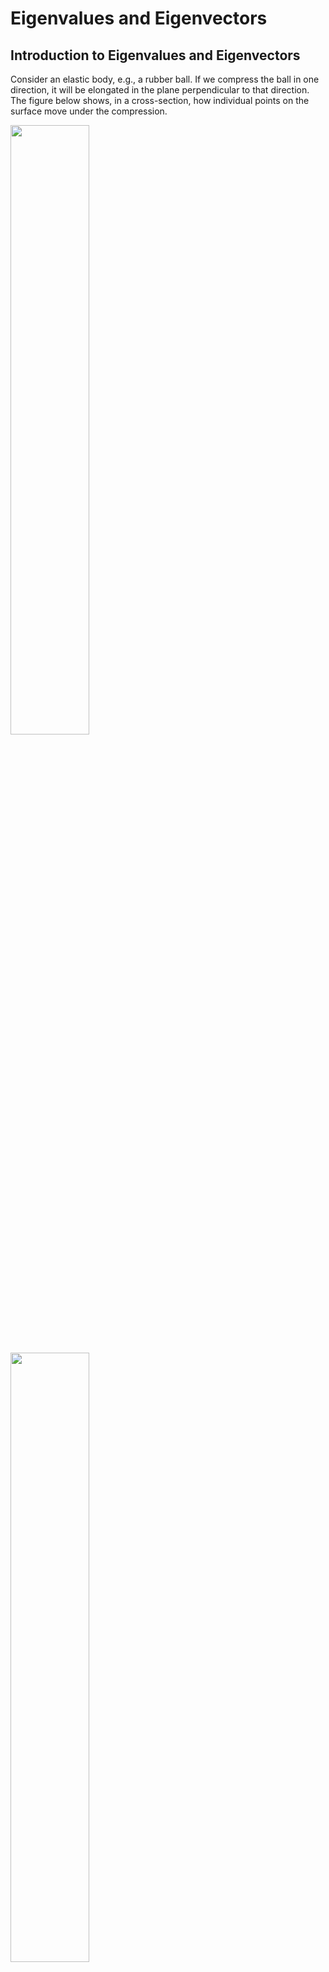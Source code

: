 
# Eigenvalues and Eigenvectors

## Introduction to Eigenvalues and Eigenvectors

Consider an elastic body, e.g., a rubber ball. If we compress the ball
in one direction, it will be elongated in the plane perpendicular to
that direction. The figure below shows, in a cross-section, how
individual points on the surface move under the compression.

::: {#fig-deformation layout-ncol=2}

![](eigenv1.png){width=50%}

![](eigenv2.png){width=50%}

Effect of a deformation on the points (vectors) in an
elastic sphere.
:::

There are some vectors in these plots that don't change direction, but
only their length under the deformation. We can find those by
superimposing the two plots:

::: {#fig-deformation2 layout-ncol=2}

![](eigenv3.png){width=50%}

![](eigenv4.png){width=50%}

There are directions in which the vectors only change their
length.
:::

These directions are characteristic of the deformation, as is the factor
of elongation/compression along these directions. These directions can
be found mathematically as the eigenvectors of a matrix, the deformation
matrix, which maps the original vectors to the vectors of the deformed
ball. The eigenvalues are the factors of compression/elongation along
these directions. The word \"eigen\" is German for \"own\" and was
likely introduced by David Hilbert (also known for Hilbert spaces).

Eigenvalues and eigenvectors play an essential role in mathematics,
physics and engineering. The stability of an equilibrium of a dynamical
system is determined by the eigenvalues of a matrix that describes the
linearised system at the equilibrium point. The values of a measurement
in quantum mechanics are the eigenvalues of an operator. The principal
axes of a rigid body are the eigenvectors of the moment of inertia
tensor.

::: {.Definition}
## Eigenvalue and Eigenvector
 Let $A$ be an $n \times n$ matrix. A scalar $\lambda$ is called an eigenvalue of $A$ if there is a nonzero vector
$\mathbf{x}$ such that $A\mathbf{x} = \lambda \mathbf{x}$. Such a vector $\mathbf{x}$ is called an
eigenvector of $A$ corresponding to $\lambda$.
:::

::: {#exm-    }
Suppose
$A\left[\begin{array}{c} x \\ y \end{array}\right] = \left[\begin{array}{c} 2x \\ 0 \end{array}\right]$.
Then
$$A\left[\begin{array}{c} 1 \\ 0 \end{array}\right] = \left[\begin{array}{c} 2 \\ 0 \end{array}\right] = 2\left[\begin{array}{c} 1 \\ 0 \end{array}\right]$$
so $2$ is an eigenvalue and
$\left[\begin{array}{c} 1 \\ 0 \end{array}\right]$ a corresponding
eigenvector. Also,
$$A\left[\begin{array}{c} 0 \\ 1 \end{array}\right] = \left[\begin{array}{c} 0 \\ 0 \end{array}\right] = 0\left[\begin{array}{c} 0 \\ 1 \end{array}\right],$$
so $0$ is an eigenvalue and
$\left[\begin{array}{c} 0 \\ 1 \end{array}\right]$ a corresponding
eigenvector.
:::

Notice that $\left[\begin{array}{c} \alpha \\ 0 \end{array}\right]$ and $\left[\begin{array}{c} 0 \\ \alpha \end{array}\right]$ are eigenvectors for any $\alpha \neq 0$.\
In general, if $\mathbf{v}$ is an eigenvector of $A$, then so is $\alpha \mathbf{v}$ for any nonzero scalar $\alpha$.

::: {#exm-    }
Show that $5$ is an eigenvalue of
$A = \left[\begin{array}{cc} 1 & 2 \\ 4 & 3 \end{array}\right]$ and
determine all eigenvectors corresponding to this eigenvalue.
:::

::: {.Solution}
We must show that there is a nonzero vector $\mathbf{x}$ such that
$A\mathbf{x} = 5\mathbf{x}$, which is equivalent to the equation
$(A - 5I)\mathbf{x} = \mathbf{0}$. We compute the nullspace by:

$$\left[A - 5I | \mathbf{0}\right] = \left[\begin{array}{cc|c} -4 & 2 & 0 \\ 4 & -2 & 0 \end{array}\right] \xrightarrow{R_{2} + R_{1}} \left[\begin{array}{cc|c} -4 & 2 & 0 \\ 0 & 0 & 0 \end{array}\right]$$

Thus
$\mathbf{x} = \left[\begin{array}{c} x_{1} \\ x_{2} \end{array}\right] \in {\rm Null}(A-5I)$
satisfies $-4x_{1} + 2x_{2} = 0$, or $x_{2} = 2x_{1}$.\
Thus, $A\mathbf{x} = 5\mathbf{x}$ has a nontrivial solution of the form
$\mathbf{x} = \left[\begin{array}{c} x_{1} \\ x_{2} \end{array}\right] = \left[\begin{array}{c} x_{1} \\ 2x_{1} \end{array}\right] = x_{1}\left[\begin{array}{c} 1 \\ 2 \end{array}\right]$,
so $5$ is an eigenvalue of $A$ and the corresponding eigenvectors are
the nonzero multiples of
$\left[\begin{array}{c} 1 \\ 2 \end{array}\right]$.
:::

::: {.Definition}
## Eigenspace
Let $A$ be an $n \times n$ matrix and let $\lambda$ be an eigenvalue of $A$. The collection of all eigenvectors
corresponding to $\lambda$, together with the zero vector, is called the eigenspace of
$\lambda$ and is denoted by $E_{\lambda }$.
:::

Therefore, in the above Example,
$E_{5} = \left\{t\left[\begin{array}{c} 1 \\ 2 \end{array}\right]\right\}$,
where $t \in \mathbb{R}$.

::: {.Theorem}
## Characteristic Equation
Let $A$ be an $n \times n$ matrix. Then $\lambda$ is an eigenvalue of $A$ if and only if $|A-\lambda I_{n}| = 0$ (or $det(A - \lambda I_{n}) = 0$).
:::

::: {.Proof}
Suppose that $\lambda$ is an eigenvalue of $A$. Then $A\mathbf{v} = \lambda \mathbf{v}$ for some nonzero $\mathbf{v} \in \mathbb{R}^{n}$. This
is equivalent to $A\mathbf{v} = \lambda I_{n} \mathbf{v}$ or $(A - \lambda I_{n})\mathbf{v} = \mathbf{0}$. But this means that $\mathbf{v}$
is a nonzero solution to the homogeneous system of equations defined by
the matrix $A - \lambda I_{n}$. This means $A - \lambda I_{n}$ is singular, and so $|A - \lambda I_{n}| = 0$.\
Conversely, if $|A - \lambda I_{n}| = 0$ then $A - \lambda I_{n}$ is singular, and so the system of equations defined by
$A - \lambda I_{n}$ has nonzero solutions. Hence there exists a nonzero
$\mathbf{v} \in \mathbb{R}^{n}$ with $(A - \lambda I_{n})\mathbf{v} = \mathbf{0}$, which is equivalent to
$A \mathbf{v} = \lambda \mathbf{v}$, and so $\lambda$ is an eigenvalue of $A$. ◻
:::

::: {.Definition}
## Characteristic Equation/Polynomial
For an $n \times n$ matrix $A$, the equation $|A - \lambda I_{n}| = 0$ is called the characteristic equation of $A$,
and $|A - \lambda I_{n}|$ is called the characteristic polynomial of $A$.
:::

:::: {#exm-    }
Find the eigenvalues and the corresponding eigenvectors
of $A = \left[\begin{array}{cc}
        1 & 2 \\
        4 & -1
    \end{array}\right]$.

::: {.Solution}
The characteristic polynomial is


$$\begin{alignedat}{2}
        |A - \lambda I_{2}| &= \left|\begin{array}{cc}
            1 - \lambda & 2 \\
            4 & -1-\lambda 
        \end{array}\right| \\
        {} &= (1-\lambda )(-1-\lambda ) - 8 \\
        {} &= \lambda ^{2} - 9 \\
        {} &= (\lambda + 3)(\lambda - 3). \\
    \end{alignedat}$$
Hence the eigenvalues of $A$ are the roots of $(\lambda + 3)(\lambda - 3) = 0$; that is $\lambda _{1} = -3$ and $\lambda _{2} = 3$.\
To find the eigenvectors corresponding to $\lambda _{1} = -3$, we find the nullspace of
$$A - (-3)I_{2} = \left[\begin{array}{cc} 4 & 2 \\ 4 & 2 \end{array}\right]$$

Row reduction produces
$$\left[A+3I_{2} | \mathbf{0}\right] = \left[\begin{array}{cc|c} 4 & 2 & 0 \\ 4 & 2 & 0 \end{array}\right] \xrightarrow{R_{2} - R_{1}} \left[\begin{array}{cc|c} 4 & 2 & 0 \\ 0 & 0 & 0 \end{array}\right]$$

Thus $\mathbf{x} \in {\rm Null}(A+3I_{2})$ if and only if
$4x_{1} + 2x_{2} = 0$.\
Setting the free variable $x_{2} = t$, we see that
$x_{1} = -\frac{1}{2}t$. We take
$\left[\begin{array}{c} x_{1} \\ x_{2} \end{array}\right] = \left[\begin{array}{c} -1 \\ 2 \end{array}\right]$
be our eigenvector; or indeed any nonzero multiple of
$\left[\begin{array}{c} -1 \\ 2 \end{array}\right]$.\
To find the eigenvectors corresponding to $\lambda _{2} = 3$, we find the nullspace of $A - 3I_{2}$ by row reduction:
$$\left[A - 3I_{2} | \mathbf{0}\right] = \left[\begin{array}{cc|c} -2 & 2 & 0 \\ 4 & -4 & 0 \end{array}\right] \xrightarrow{R_{2} + 2R_{1}} \left[\begin{array}{cc|c} -2 & 2 & 0 \\ 0 & 0 & 0 \end{array}\right]$$

So
$\mathbf{x} = \left[\begin{array}{c} x_{1} \\ x_{2} \end{array}\right] \in {\rm Null}(A - 3I_{2})$
if and only if $-2x_{1} + 2x_{2} = 0$. Setting the free variable
$x_{2} = t$, we find $x_{1} = t$. We take
$\left[\begin{array}{c} x_{1} \\ x_{2} \end{array}\right] = \left[\begin{array}{c} 1 \\ 1 \end{array}\right]$
to be our eigenvector.
:::
::::

::: {#exm-    } 
Find the eigenvalues and the corresponding eigenvectors of
$$A = \left[\begin{array}{ccc}
            3 & 2 & 2 \\
            1 & 4 & 1 \\
            -2 & -4 & -1
        \end{array}\right]$$.
:::

::: {.Solution}
The characteristic equation is
$$\begin{alignedat}{2}
        0 = |A - \lambda I| &= \left|\begin{array}{ccc}
            3-\lambda & 2 & 2 \\
            1 & 4-\lambda & 1 \\
            -2 & -4 & -1-\lambda 
        \end{array}\right| \\
        {} &= (3-\lambda ) \left|\begin{array}{cc} 4-\lambda & 1 \\ -4 & -1-\lambda \end{array}\right| - 2 \left|\begin{array}{cc} 1 & 1 \\ -2 & -1-\lambda \end{array}\right| + 2 \left|\begin{array}{cc} 1 & 4-\lambda \\ -2 & -4\end{array}\right| \\
        {} &= (3-\lambda ) \{(4-\lambda )(-1-\lambda )+4\} - 2\{(-1-\lambda )+2\} + 2\{-4+2(4-\lambda )\} \\
        {} &= -\lambda ^3 + 6\lambda ^2 - 11\lambda + 6 \\
        {} &= (\lambda -1)(-\lambda ^2 + 5\lambda - 6) \\
        {} &= (\lambda -1)\{-(\lambda ^2 - 5\lambda + 6)\} \\
        {} &= (\lambda -1)\{-(\lambda - 2)(\lambda - 3)\} \\
    \end{alignedat}$$

Hence, the eigenvalues are $\lambda _{1} = 1, \lambda _{2} = 2$ and $\lambda _{3} = 3$.\
For $\lambda _{1}=1$, we compute
$$\left[A - I | \mathbf{0}\right] = \left[\begin{array}{ccc | c} \textcircled{\raisebox{-0.9pt}{2}} & 2 & 2 & 0 \\ 1 & 3 & 1 & 0 \\ -2 & -4 & -2 & 0 \end{array}\right] \xrightarrow{\begin{subarray}{c} R_{2} - \frac{1}{2}R_{1} \\ R_{3} + R_{1} \end{subarray}} \left[\begin{array}{ccc | c} 2 & 2 & 2 & 0 \\ 0 & \textcircled{\raisebox{-0.9pt}{2}} & 0 & 0 \\ 0 & -2 & 0 & 0 \end{array}\right] $$
$$\xrightarrow{R_{3} + R_{2}} \left[\begin{array}{ccc | c} \textcircled{\raisebox{-0.9pt}{2}} & 2 & 2 & 0 \\ 0 & \textcircled{\raisebox{-0.9pt}{2}} & 0 & 0 \\ 0 & 0 & 0 & 0 \end{array}\right]$$
from which it follows that an eigenvector
$$\mathbf{x} = \left[\begin{array}{c} x_{1} \\ x_{2} \\ x_{3} \end{array}\right]$$
satisfies $x_{2} = 0$ and $x_{3} = -x_{1}$. We take
$\left[\begin{array}{c} x_{1} \\ x_{2} \\ x_{3} \end{array}\right] = \left[\begin{array}{c} 1 \\ 0 \\ -1 \end{array}\right]$
to be our eigenvector .

For $\lambda _{2} = 2$, we compute
$$\left[A - 2I | \mathbf{0}\right] = \left[\begin{array}{ccc | c} \textcircled{\raisebox{-0.9pt}{1}} & 2 & 2 & 0 \\ 1 & 2 & 1 & 0 \\ -2 & -4 & -3 & 0 \end{array}\right] \xrightarrow{\begin{subarray}{c} R_{2} - R_{1} \\ R_{3} + 2R_{1} \end{subarray}} \left[\begin{array}{ccc | c} 1 & 2 & 2 & 0 \\ 0 & 0 & \textcircled{\raisebox{-0.9pt}{-1}} & 0 \\ 0 & 0 & 3 & 0 \end{array}\right]$$ 
$$\xrightarrow{R_{3} + 3R_{2}} \left[\begin{array}{ccc | c} \textcircled{\raisebox{-0.9pt}{1}} & 2 & 2 & 0 \\ 0 & 0 & \textcircled{\raisebox{-0.9pt}{-1}} & 0 \\ 0 & 0 & 0 & 0 \end{array}\right]$$
which gives an eigenvector
$$\mathbf{x} = \left[\begin{array}{c} -2 \\ 1 \\ 0 \end{array}\right]$$.

For $\lambda _{3} = 3$, we compute
$$\left[A - 3I | \mathbf{0}\right] = \left[\begin{array}{ccc | c} 0 & 2 & 2 & 0 \\ 1 & 1 & 1 & 0 \\ -2 & -4 & -4 & 0 \end{array}\right] \xrightarrow{R_{2} \leftrightarrow R_{1}} \left[\begin{array}{ccc | c} \textcircled{\raisebox{-0.9pt}{1}} & 1 & 1 & 0 \\ 0 & 2 & 2 & 0 \\ -2 & -4 & -4 & 0 \end{array}\right] $$ 
$$\xrightarrow{R_{3} + 2R_{1}} \left[\begin{array}{ccc | c} 1 & 1 & 1 & 0 \\ 0 & \textcircled{\raisebox{-0.9pt}{2}} & 2 & 0 \\ 0 & -2 & -2 & 0 \end{array}\right] \xrightarrow{R_{3} + R_{2}} \left[\begin{array}{ccc | c} 1 & 1 & 1 & 0 \\ 0 & 2 & 2 & 0 \\ 0 & 0 & 0 & 0 \end{array}\right]$$
which gives an eigenvector
$$\mathbf{x} = \left[\begin{array}{c} 0 \\ -1 \\ 1 \end{array}\right]$$.
:::

::: {#exm-    }
Find the eigenvalues and the corresponding eigenspaces of
$$A = \left[\begin{array}{ccc}
        0 & 1 & 0 \\
        0 & 0 & 1 \\
        2 & -5 & 4
    \end{array}\right]$$
:::    

::: {.Solution}
The characteristic equations is

$$\begin{alignedat}{2}
        0 = |A - \lambda I| &= \left|\begin{array}{ccc}
            -\lambda & 1 & 0 \\
            0 & -\lambda & 1 \\
            2 & -5 & 4-\lambda 
        \end{array}\right| \\
        {} &= -\lambda \left|\begin{array}{cc} -\lambda & 1 \\ -5 & 4-\lambda \end{array}\right| -  \left|\begin{array}{cc} 0 & 1 \\ 2 & 4-\lambda \end{array}\right| \\
        {} &= -\lambda (\lambda ^2-4\lambda +5)-(-2) \\
        {} &= -\lambda ^3 + 4\lambda ^2 - 5\lambda + 2 \\
        {} &= (\lambda -1)(-\lambda ^2 + 3\lambda - 2) \\
        {} &= -(\lambda -1)^2(\lambda -2) \\
    \end{alignedat}$$

Hence, the eigenvalues are $\lambda _{1} = \lambda _{2} = 1$ and $\lambda _{3} = 2$.\
To find the eigenvectors corresponding to $\lambda _{1} = \lambda _{2} = 1$, we compute
$$\left[A - I | \mathbf{0}\right] = \left[\begin{array}{ccc | c} \textcircled{\raisebox{-0.9pt}{-1}} & 1 & 0 & 0 \\ 0 & -1 & 1 & 0 \\ 2 & -5 & 3 & 0 \end{array}\right] \xrightarrow{R_{3} + 2R_{1}} \left[\begin{array}{ccc | c} -1 & 1 & 0 & 0 \\ 0 & \textcircled{\raisebox{-0.9pt}{-1}} & 1 & 0 \\ 0 & -3 & 3 & 0 \end{array}\right] \xrightarrow{R_{3} - 3R_{2}} \left[\begin{array}{ccc | c} -1 & 1 & 0 & 0 \\ 0 & -1 & 1 & 0 \\ 0 & 0 & 0 & 0 \end{array}\right]$$

Thus,
$$\mathbf{x} = \left[\begin{array}{c} x_{1} \\ x_{2} \\ x_{3} \end{array}\right]$$
is in the eigenspace $E_{1}$ if and only if $-x_{1} + x_{2} = 0$ and
$-x_{2} + x_{3} = 0$. Setting the free variable $x_{3} = t$, we see that
$x_{1} = t$ and $x_{2} = t$, from which it follows that
$$E_{1} = \left\{\left[\begin{array}{c} t \\ t \\ t \end{array}\right]\right\} = \left\{t \left[\begin{array}{c} 1 \\ 1 \\ 1 \end{array}\right]\right\} = {\rm span}\left(\left[\begin{array}{c} 1 \\ 1 \\ 1 \end{array}\right]\right)$$

To find the eigenvectors correspond to $\lambda _{3} = 2$, we find the nullspace of $A - 2I$ by row reduction:
$$\left[A - 2I | \mathbf{0}\right] = \left[\begin{array}{ccc | c} \textcircled{\raisebox{-0.9pt}{-2}} & 1 & 0 & 0 \\ 0 & -2 & 1 & 0 \\ 2 & -5 & 2 & 0 \end{array}\right] \xrightarrow{R_{3} + R_{1}} \left[\begin{array}{ccc | c} -2 & 1 & 0 & 0 \\ 0 & \textcircled{\raisebox{-0.9pt}{-2}} & 1 & 0 \\ 0 & -4 & 2 & 0 \end{array}\right] $$ 
$$\xrightarrow{R_{3} - 2R_{2}} \left[\begin{array}{ccc | c} -2 & 1 & 0 & 0 \\ 0 & -2 & 1 & 0 \\ 0 & 0 & 0 & 0 \end{array}\right]$$

So
$$\mathbf{x} = \left[\begin{array}{c} x_{1} \\ x_{2} \\ x_{3} \end{array}\right]$$
is in the eigenspace $E_{2}$ if and only if $-2x_{1} + x_{2} = 0$ and
$-2x_{2} + x_{3} = 0$. Setting the free variable $x_{3} = t$, we have
$$E_{2} = \left\{\left[\begin{array}{c} \frac{1}{4}t \\ \frac{1}{2}t \\ t \end{array}\right]\right\} = \left\{t \left[\begin{array}{c} \frac{1}{4} \\ \frac{1}{2} \\ 1 \end{array}\right]\right\} = {\rm span}\left(\left[\begin{array}{c} \frac{1}{4} \\ \frac{1}{2} \\ 1 \end{array}\right]\right) = {\rm span}\left(\left[\begin{array}{c} 1 \\ 2 \\ 4 \end{array}\right]\right)$$
:::

::: {.Definition}
## Algebraic and Geometric Multiplicity
The algebraic multiplicity of an eigenvalue is
its multiplicity as a root of the characteristic equation.\
The geometric multiplicity of an eigenvalue $\lambda$ is ${\rm dim} (E_{\lambda })$, the dimension of its corresponding eigenspace.
:::

In the above Example, $\lambda = 1$ has algebraic multiplicity $2$ and geometric multiplicity
$1$. $\lambda = 2$ has algebraic multiplicity $1$ and geometric multiplicity
$1$.

::: {.Corollary #eigenvaluestriangular #eigentriangular}
The eigenvalues of a triangular matrix are the entries on its main diagonal.
:::

::: {#exm-    }
Let
$$A = \left[\begin{array}{cccc} 2 & 0 & 0 & 0 \\ -1 & 1 & 0 & 0 \\ 3 & 0 & 3 & 0 \\ 5 & 7 & 4 & -2 \end{array}\right]$$
The characteristic polynomial is:
$$\begin{alignedat}{2}
        |A - \lambda I| &= \left|\begin{array}{cccc} 2-\lambda & 0 & 0 & 0 \\ -1 & 1-\lambda & 0 & 0 \\ 3 & 0 & 3-\lambda & 0 \\ 5 & 7 & 4 & -2-\lambda \end{array}\right| \\
        {} &= (2-\lambda )\left|\begin{array}{ccc} 1-\lambda & 0 & 0 \\ 0 & 3-\lambda & 0 \\ 7 & 4 & -2-\lambda \end{array}\right| \\
        {} &= (2-\lambda )(1-\lambda )\left|\begin{array}{cc} 3-\lambda & 0 \\ 4 & -2-\lambda \end{array}\right| \\
        {} &= (2-\lambda )(1-\lambda )(3-\lambda )(-2-\lambda ) 
    \end{alignedat}$$

Hence, the eigenvalues are $\lambda _{1}=2, \lambda _{2}=1, \lambda _{3}=3, \lambda _{4}=-2$.
:::

Note that diagonal matrices are a special case of Corollary \ref{eigenvaluestriangular}.

::: {.Theorem #eigenlinind}
Let $A$ be an $n \times n$ matrix and let $\lambda _{1}, \lambda _{2}, ..., \lambda _{m}$ be distinct eigenvalues of $A$ with corresponding
eigenvectors $\mathbf{v_{1}}, \mathbf{v_{2}}, ..., \mathbf{v_{m}}$. Then
$\mathbf{v_{1}}, \mathbf{v_{2}}, ..., \mathbf{v_{m}}$ are linearly independent.
:::

::: {.Proof}
We prove this by contradiction.

Suppose $\mathbf{v_{1}}, \mathbf{v_{2}}, ..., \mathbf{v_{m}}$ are
linearly dependent. Let $\mathbf{v_{k+1}}$ be the first of the vectors
$\mathbf{v_{i}}$ that can be expressed as a linear combination of the
previous ones. In other words,
$\mathbf{v_{1}}, \mathbf{v_{2}}, ..., \mathbf{v_{k}}$ are linearly
independent, but there are $c_{1}, c_{2}, ..., c_{k}$ such that
$$\mathbf{v_{k+1}} = c_{1}\mathbf{v_{1}} + c_{2}\mathbf{v_{2}} + ... + c_{k}\mathbf{v_{k}} \qquad (1)$$

Multiplying both sides of Equation (1) by $A$ from left and using the
fact that $A\mathbf{v_{i}} = \lambda _{i}\mathbf{v_{i}}$ for each $i$, we have
$$\begin{alignedat}{2}
        \lambda _{k+1}\mathbf{v_{k+1}} = A\mathbf{v_{k+1}} &= A(c_{1}\mathbf{v_{1}} + c_{2}\mathbf{v_{2}} + ... + c_{k}\mathbf{v_{k}}) \\
        {} &= c_{1}A\mathbf{v_{1}} + c_{2}A\mathbf{v_{2}} + ... + c_{k}A\mathbf{v_{k}} \\
        {} &= c_{1}\lambda _{1}\mathbf{v_{1}} + c_{2}\lambda _{2}\mathbf{v_{2}} + ... + c_{k}\lambda _{k}\mathbf{v_{k}} \qquad (2) 
    \end{alignedat}$$

Now we multiply both sides of Equation (1) by $\lambda _{k+1}$ to obtain
$$\lambda _{k+1}\mathbf{v_{k+1}} = c_{1}\lambda _{k+1}\mathbf{v_{1}} + c_{2}\lambda _{k+1}\mathbf{v_{2}} + ... + c_{k}\lambda _{k+1}\mathbf{v_{k}} \qquad (3)$$

When we subtract Equation (3) from Equation (2), we obtain
$$\mathbf{0} = c_{1}(\lambda _{1}-\lambda _{k+1})\mathbf{v_{1}} + c_{2}(\lambda _{2}-\lambda _{k+1})\mathbf{v_{2}} + ... + c_{k}(\lambda _{k}-\lambda _{k+1})\mathbf{v_{k}}$$

The linear independence of
$$\mathbf{v_{1}}, \mathbf{v_{2}}, ..., \mathbf{v_{k}}$$ implies that
$$c_{1}(\lambda _{1}-\lambda _{k+1}) = c_{2}(\lambda _{2}-\lambda _{k+1}) = ... = c_{k}(\lambda _{k}-\lambda _{k+1}) = 0$$

Since the eigenvalues $\lambda _{i}$ are all distinct, $\lambda _{i} - \lambda _{k+1} \neq 0$ for all $i = 1, ..., k$. Hence
$c_{1} = c_{2} = ... = c_{k} = 0$. This implies that
$$\mathbf{v_{k+1}} = 0\mathbf{v_{1}} + 0\mathbf{v_{2}} + ... + 0\mathbf{v_{k}} = \mathbf{0}$$

which is impossible since the eigenvector $\mathbf{v_{k+1}}$ cannot be
zero.

Thus, our assumption that
$\mathbf{v_{1}}, \mathbf{v_{2}}, ..., \mathbf{v_{m}}$ are linearly dependent is false. It follows that $\mathbf{v_{1}}, \mathbf{v_{2}}, ..., \mathbf{v_{m}}$ must be linearly
independent. ◻
:::

## Similarity and Diagonalisation

### Introduction

In many applications, matrices represent linear mappings of vectors in a
physical space, as in the example given at the start of the Eigenvector
section. The choice of a coordinate system (in particular, its
orientation) in this space is arbitrary, and this choice determines what
the matrix looks like. In this section, we show that under certain
conditions, there exists a choice of a coordinate system in which the
matrix becomes a diagonal matrix. In this case, the coordinate axes have
the direction of the eigenvectors of the matrix, and the diagonal
elements of the matrix are the eigenvalues.

### Similar Matrices

::: {.Definition}
## Similar Matrices 
Let $A$ and $B$ be $n \times n$ matrices. We say
that $A$ is similar to $B$ if there is an invertible $n \times n$ matrix
$P$ such that $P^{-1}AP = B$. If $A$ is similar to $B$, we write
$A \sim B$.
:::

::: {.callout-note}
## Remark
If $A \sim B$, we can write, equivalently, that $A = PBP^{-1}$ or $AP = PB$. The matrix $P$ depends on $A$ and $B$. It is not unique for a given pair of similar matrices $A$ and $B$.
:::

::: {.Theorem #simmatrices} 
## Properties of Similar Matrices
Let $A$ and $B$ be $n \times n$ matrices with
$A \sim B$. Then\
(a) $det(A) = det(B)$\
(b) $A$ and $B$ have the same rank.\
(c) $A$ and $B$ have the same characteristic polynomial.\
(d) $A$ and $B$ have the same eigenvalues.
:::

::: {.Proof}
If $A \sim B$, then $P^{-1}AP = B$ for some invertible matrix
$P$.\
(a)\
$$\begin{alignedat}{2}
            \qquad det(B) &= det(P^{-1}AP) \\
            {} &= det(P^{-1})det(A)det(P) \\
            {} &= \frac{1}{det(P)}det(A)det(P) \\
            {} &= det(A). \\
        \end{alignedat}$$

\(c\) The characteristic polynomial of $B$ is
$$\begin{alignedat}{2}
            det(B - \lambda I) &= det(P^{-1}AP - \lambda I) \\
            {} &= det(P^{-1}AP - \lambda P^{-1}IP) \\
            {} &= det(P^{-1}AP - P^{-1}(\lambda I)P) \\
            {} &= det(P^{-1}(A - \lambda I)P) \\
            {} &= det(P^{-1})det(A - \lambda I)det(P) \\
            {} &= \frac{1}{det(P)}det(A - \lambda I)det(P) \\
            {} &= det(A - \lambda I)  
        \end{alignedat}$$
 ◻
:::

Theorem \ref{simmatrices} is helpful in showing that two matrices are not similar,
since $A$ and $B$ cannot be similar if any of the properties fail.

::: {#exm-    } 
(a) The two matrices
$$A = \left[\begin{array}{cc} 1 & 2 \\ 2 & 1 \end{array}\right], \quad B = \left[\begin{array}{cc} 2 & 1 \\ 1 & 2 \end{array}\right], $$
are not similar since $det(A) = -3$ but $det(B) = 3$.\
(b) The two matrices
$$A = \left[\begin{array}{cc} 1 & 3 \\ 2 & 2 \end{array}\right], \quad B = \left[\begin{array}{cc} 1 & 1 \\ 3 & -1 \end{array}\right]$$ are not
similar, since $|A - \lambda I| = \lambda ^{2} - 3\lambda - 4$ while $|B - \lambda I| = \lambda ^{2} - 4$. Note that $A$ and $B$ have the same determinant and
rank, however.
:::

### Diagonalisation

::: {.Definition}
## Diagonalisable Matrices
An $n \times n$ matrix $A$ is diagonalisable if there is a diagonal matrix $D$ such that $A$ is similar to $D$ - that
is, if there is an invertible $n \times n$ matrix $P$ such that
$P^{-1}AP = D$.
:::

::: {.Theorem #diagifind}
## Condition for Diagonalisability
Let $A$ be an $n \times n$ matrix. Then $A$ is
diagonalisable if and only if $A$ has $n$ linearly independent
eigenvectors.\
More precisely, there exists an invertible matrix $P$ and a diagonal
matrix $D$ such that $P^{-1}AP = D$ if and only if the columns of $P$
are $n$ linearly independent eigenvectors of $A$ and the diagonal
entries of $D$ are the eigenvalues of $A$ corresponding to the
eigenvectors in $P$ in the same order.*
:::

:::{.Proof}
Suppose first that $A$ is similar to the diagonal matrix $D$ by
$P^{-1}AP = D$ or, equivalently, $AP = PD$. Let the columns of $P$ be
$\mathbf{p_{1}}, \mathbf{p_{2}}, ..., \mathbf{p_{n}}$ and let the
diagonal entries of $D$ be $\lambda _{1}, \lambda _{2}, ..., \lambda _{n}$. Then
$$A\left[\mathbf{p_{1}}, \mathbf{p_{2}}, \cdots, \mathbf{p_{n}}\right] = \left[\mathbf{p_{1}}, \mathbf{p_{2}}, \cdots, \mathbf{p_{n}}\right] \left[\begin{array}{cccc} \lambda _{1} & 0 & \cdots & 0 \\ 0 & \lambda _{2} & \cdots & 0 \\ \vdots & \vdots & \ddots & \vdots \\ 0 & 0 & \cdots & \lambda _{n} \end{array}\right] \qquad (1)$$
or
$$\qquad \left[A\mathbf{p_{1}}, A\mathbf{p_{2}}, \cdots, A\mathbf{p_{n}}\right] = \left[\lambda _{1}\mathbf{p_{1}}, \lambda _{2}\mathbf{p_{2}}, \cdots, \lambda _{n}\mathbf{p_{n}}\right] \qquad (2)$$

Equating columns, we have
$$A\mathbf{p_{1}} = \lambda _{1}\mathbf{p_{1}}, A\mathbf{p_{2}} = \lambda _{2}\mathbf{p_{2}}, \cdots , A\mathbf{p_{n}} = \lambda _{n}\mathbf{p_{n}}$$
which proves that the column vectors of $P$ are eigenvectors of $A$
whose corresponding eigenvalues are the diagonal entries of $D$ in the
same order. Since $P$ is invertible, its columns are linearly
independent.

Conversely, if $A$ has $n$ linearly independent eigenvectors
$\mathbf{p_{1}}, \mathbf{p_{2}}, \cdots , \mathbf{p_{n}}$ with
corresponding eigenvalues $\lambda _{1}, \lambda _{2}, \cdots , \lambda _{n}$, respectively, then
$$A\mathbf{p_{1}} = \lambda _{1}\mathbf{p_{1}}, A\mathbf{p_{2}} = \lambda _{2}\mathbf{p_{2}}, \cdots , A\mathbf{p_{n}} = \lambda _{n}\mathbf{p_{n}}$$

This implies Eq. (2), which is equivalent to Eq. (1), that is $AP = PD$.
Since the columns
$\mathbf{p_{1}}, \mathbf{p_{2}}, \cdots , \mathbf{p_{n}}$ of $P$ are
linearly independent, $P$ is invertible, so $P^{-1}AP = D$, that is, $A$
is diagonalisable. ◻
:::

::: {#exm-    }
If possible, find a matrix $P$ that diagonalises
$$A = \left[\begin{array}{ccc}
            0 & 1 & 0 \\
            0 & 0 & 1 \\
            2 & -5 & 4 
        \end{array}\right]$$
:::        

::: {.Solution}
We studied this matrix previously and found that it has eigenvalues $\lambda _{1} = \lambda _{2} = 1$ and $\lambda _{3} = 2$. The eigenspaces have the following bases:\
For $\lambda _{1} = \lambda _{2} = 1$, $E_{1}$ has basis
$\left[\begin{array}{c} 1 \\ 1 \\ 1 \end{array}\right]$.\
For $\lambda _{3} = 2$, $E_{2}$ has basis
$\left[\begin{array}{c} 1 \\ 2 \\ 4 \end{array}\right]$.\
Since all other eigenvectors are just multiples of one of these two
basis vectors, there cannot be three linearly independent eigenvectors.
By Theorem 4.6, $A$ is not diagonalisable.
:::

::: {#exm-    }
If possible, find a matrix $P$ that diagonalises
$$A = \left[\begin{array}{ccc}
            2 & 2 & 0 \\
            0 & 1 & 0 \\
            -4 & -8 & 1 
        \end{array}\right]$$
:::        

::: {.Solution}
This is the matrix of Question 3, Worksheet 6. There we found that the
eigenvalues of $A$ are $\lambda _{1} = 2$ and $\lambda _{2} = \lambda _{3} = 1$, with the following bases for the eigenspaces:\
For $\lambda _{1} = 2$, $E_{2}$ has basis
$\mathbf{p_{1}} = \left[\begin{array}{c} 1 \\ 0 \\ -4 \end{array}\right]$.\
For $\lambda _{2} = \lambda _{3} = 1$, $E_{1}$ has basis
$\mathbf{p_{2}} = \left[\begin{array}{c} -2 \\ 1 \\ 0 \end{array}\right]$
and
$\mathbf{p_{3}} = \left[\begin{array}{c} 0 \\ 0 \\ 1 \end{array}\right]$.\
Now we check whether
$\left\{\mathbf{p_{1}}, \mathbf{p_{2}}, \mathbf{p_{3}}\right\}$ is
linearly independent.
$$\left[\begin{array}{ccc} \textcircled{\raisebox{-0.9pt}{1}} & -2 & 0 \\ 0 & 1 & 0 \\ -4 & 0 & 1 \end{array}\right] \xrightarrow{R_{3} + 4R_{1}} \left[\begin{array}{ccc} 1 & -2 & 0 \\ 0 & \textcircled{\raisebox{-0.9pt}{1}} & 0 \\ 0 & -8 & 1 \end{array}\right] \xrightarrow{R_{3} + 8R_{2}} \left[\begin{array}{ccc} 1 & -2 & 0 \\ 0 & 1 & 0 \\ 0 & 0 & 1 \end{array}\right]$$

Since $rank = 3$,
$\left\{\mathbf{p_{1}}, \mathbf{p_{2}}, \mathbf{p_{3}}\right\}$ is
linearly independent. Thus, if we take
$$P = \left[\mathbf{p_{1}}, \mathbf{p_{2}}, \mathbf{p_{3}}\right] = \left[\begin{array}{ccc} 1 & -2 & 0 \\ 0 & 1 & 0 \\ -4 & 0 & 1 \end{array}\right]$$
then $P$ is invertible. Furthermore,
$$P^{-1}AP = \left[\begin{array}{ccc} 2 & 0 & 0 \\ 0 & 1 & 0 \\ 0 & 0 & 1 \end{array}\right] = D$$

(Note: It is much easier to check the equivalent equation $AP = PD$).
:::

::: {.callout-note}
## Remark
Eigenvectors can be placed into the columns of $P$ in any
order. However, the eigenvalues will come up on the diagonal of $D$ in
the same order as their corresponding eigenvectors in $P$. For example,
if we had chosen
$$P = \left[\mathbf{p_{2}}, \mathbf{p_{3}}, \mathbf{p_{1}}\right] = \left[\begin{array}{ccc} -2 & 0 & 1 \\ 1 & 0 & 0 \\ 0 & 1 & -4 \end{array}\right]$$
Then we would have found
$$P^{-1}AP = \left[\begin{array}{ccc} 1 & 0 & 0 \\ 0 & 1 & 0 \\ 0 & 0 & 2 \end{array}\right]$$

We checked that the eigenvectors $\mathbf{p_{1}}, \mathbf{p_{2}}$ and
$\mathbf{p_{3}}$ were linearly independent. However, the following
Theorem guarantees that linear independence is preserved when the bases
of different subspaces are combined.
:::

::: {.Theorem}
##
Let $A$ be an $n \times n$ matrix and let $\lambda _{1}, \lambda _{2}, \cdots, \lambda _{k}$ be distinct eigenvalues of $A$. If $B_{i}$ is a basis for
the eigenspace $E_{i}$, then
$B = B_{1} \cup B_{2} \cup \cdots \cup B_{k}$ (i.e. the total collection
of basis vectors for all of the eigenspaces) is linearly independent.
:::

::: {.Theorem #eigendiag}
If $A$ is an $n \times n$ matrix with $n$ distinct
eigenvalues, then $A$ is diagonalisable.
:::

::: {.Proof}
Let $\mathbf{v_{1}}, \mathbf{v_{2}}, \cdots, \mathbf{v_{n}}$ be
eigenvectors corresponding to the $n$ distinct eigenvalues of $A$. By
theorem \ref{eigenlinind}, $\mathbf{v_{1}}, \mathbf{v_{2}}, \cdots, \mathbf{v_{n}}$
are linearly independent, so, by Theorem \ref{diagifind}, $A$ is diagonalisable. ◻
:::

::: {#exm-    }
The matrix
$$A = \left[\begin{array}{cccc}
            2 & 0 & 0 & 0 \\
            -1 & 1 & 0 & 0 \\
            3 & 0 & 3 & 0 \\
            5 & 7 & 4 & -2
        \end{array}\right]$$
has eigenvalues $\lambda _{1} = 2, \lambda _{2} = 1, \lambda _{3} = 3$ and $\lambda _{4} = -2$, by Corollary \ref{eigentriangular}. Since these are four distinct
eigenvalues for a $4 \times 4$ matrix, $A$ is diagonalisable, by Theorem \ref{eigendiag}.
:::

::: {.Corollary}
If $A$ is an $n \times n$ matrix, then the geometric
multiplicity of each eigenvalue is less than or equal to its algebraic
multiplicity.
:::

::: {.Theorem}
## Diagonalisation Theorem
Let $A$ be an $n \times n$ matrix whose distinct eigenvalues are $\lambda _{1}, \lambda _{2}, \cdots, \lambda _{k}$, where $1\leq k\leq n$. The following statements are
equivalent:

(a) $A$ is diagonalisable.

(b) The union $B$ of the bases of the eigenspaces of $A$ contains $n$
vectors.

(c) The algebraic multiplicity of each eigenvalue equals its geometric
multiplicity.
:::

::: {#exm-    }
(a) The matrix 
$$A = \left[\begin{array}{ccc}
        0 & 1 & 0 \\ 0 & 0 & 1 \\ 2 & -5 & 4 \end{array}\right]$$
has two distinct eigenvalues $\lambda _{1} = \lambda _{2} = 1$ and $\lambda _{3} = 2$. Since the eigenvalue $\lambda _{1} = \lambda _{2} = 1$ with
$E_{1} = {\rm span}( (1,1,1)^T)$ has algebraic multiplicity 2 but geometric multiplicity 1, $A$ is
not diagonalisable, by the Diagonalisation Theorem.\
(b) The matrix 
$$A = \left[\begin{array}{ccc}
        2 & 2 & 0 \\ 0 & 1 & 0 \\ -4 & -8 & 1 \end{array}\right]$$
has two distinct eigenvalues $\lambda _{1} = 2$ and $\lambda _{2} = \lambda _{3} = 1$. We found:
for $\lambda _{1} = 2$, $E_{1}$ has basis
$\mathbf{p_{1}} = (1, 0, -4)^T$, and for $\lambda _{2} = \lambda _{3} = 1$, $E_{2}$ has basis
$\mathbf{p_{2}} = (-2,1, 0)^T$ and $\mathbf{p_{3}} = (0,0,1)^T$.
Thus, the eigenvalue 2 has algebraic and geometric multiplicity 1,
and the eigenvalue 1 has algebraic and geometric multiplicity 2.
Thus, $A$ is diagonalisable, by the Diagonalisation Theorem.
:::
